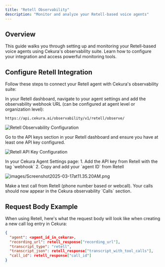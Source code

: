```yaml
---
title: "Retell Observability"
description: "Monitor and analyze your Retell-based voice agents"
---
```


## Overview

This guide walks you through setting up and monitoring your Retell-based voice agents using Cekura's observability suite. Learn how to configure your integration and access powerful monitoring tools.

## Configure Retell Integration

Follow these steps to connect your Retell agent with Cekura's observability suite:

<Steps>
<Step title="Configure webhook URL in Retell">
In your Retell dashboard, navigate to your agent settings and add the observability webhook URL (can be configured at agent level or organization level):

```
https://api.cekura.ai/observability/v1/retell/observe/
```

![Retell Observability Configuration](/images/retell-observe.png)
</Step>

<Step title="Verify Retell API key">
Go to the API keys section in your Retell dashboard and ensure you have at least one API key configured.

![Retell API Key Configuration](/images/retellapikey.png)
</Step>

<Step title="Add credentials to Cekura">
In your Cekura Agent Settings page:
1. Add the API key from Retell with the tag `webhook`
2. Copy and add your `agent ID` from Retell

![images/Screenshot2025-03-17at11.35.20AM.png](/images/Screenshot2025-03-17at11.35.20AM.png)
</Step>

<Step title="Test your integration">
Make a test call from Retell (phone number based or webcall). Your calls should now appear in the Cekura observability `Calls` section.
</Step>
</Steps>


## Request Body Example

When using Retell, here's what the request body will look like when creating a new call log entry in Cekura:

```json
{
  "agent": <agent_id_in_cekura>,
  "recording_url": retell_response["recording_url"],
  "transcript_type": "retell",
  "transcript_json": retell_response["transcript_with_tool_calls"],
  "call_id": retell_response["call_id"]
}
```